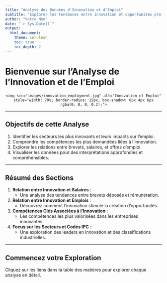 ```yaml
---
title: "Analyse des Données d'Innovation et d'Emploi"
subtitle: "Explorer les tendances entre innovation et opportunités professionnelles"
author: "Votre Nom"
date: "`r Sys.Date()`"
output: 
  html_document:
    theme: cerulean
    toc: true
    toc_depth: 2
---
```


# Bienvenue sur l'Analyse de l'Innovation et de l'Emploi

<div style="text-align: center; margin-top: 20px;">
    <img src="images/innovation_employment.jpg" alt="Innovation et Emploi" style="width: 70%; border-radius: 15px; box-shadow: 0px 4px 6px rgba(0, 0, 0, 0.2);">
</div>

---

## Objectifs de cette Analyse

1. Identifier les secteurs les plus innovants et leurs impacts sur l'emploi.
2. Comprendre les compétences les plus demandées liées à l'innovation.
3. Explorer les relations entre brevets, salaires, et offres d'emploi.
4. Visualiser les données pour des interprétations approfondies et compréhensibles.

---

## Résumé des Sections

1. **Relation entre Innovation et Salaires** :
   - Une analyse des tendances entre brevets déposés et rémunération.

2. **Relation entre Innovation et Emplois** :
   - Découvrez comment l'innovation stimule la création d'opportunités.

3. **Compétences Clés Associées à l'Innovation** :
   - Les compétences les plus valorisées dans les entreprises innovantes.

4. **Focus sur les Secteurs et Codes IPC** :
   - Une exploration des leaders en innovation et des classifications industrielles.

---

## Commencez votre Exploration

Cliquez sur les liens dans la table des matières pour explorer chaque analyse en détail.

